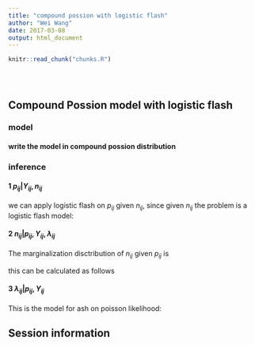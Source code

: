 ```yaml
---
title: "compound possion with logistic flash"
author: "Wei Wang"
date: 2017-03-08
output: html_document
---
```


<!-- The file analysis/chunks.R contains chunks that define default settings
shared across the workflowr files. -->
```r
knitr::read_chunk("chunks.R")
```

<!-- Update knitr chunk options -->
```r
```

<!-- Insert the date the file was last updated -->
```r
```

<!-- Insert the code version (Git commit SHA1) if Git repository exists and R
 package git2r is installed -->
```r
```

<!-- Add your analysis here -->

## Compound Possion model with logistic flash

### model

\begin{eqnarray}
Y_{ij}|\lambda_{ij},p_{ij} &=& poisson(\lambda_{ij} p_{ij}) \\
logit(p_{ij}) &=& L_i F_j \\
\lambda_{ij} &\sim& g_{ash}(\cdot)\\ 
L_i &\sim& g_{ash}(\cdot) \\
F_j &\sim& g_{ash}(\cdot)
\end{eqnarray}

#### write the model in compound possion distribution

\begin{eqnarray}
Y_{ij}|n_{ij},p_{ij} &=& Bin(n_{ij},p_{ij}) \\
logit(p_{ij}) &=& L_i F_j \\
n_{ij} &\sim& Poisson(\lambda_{ij})\\
\lambda_{ij} &\sim& g_{ash}(\cdot)\\ 
L_i &\sim& g_{ash}(\cdot) \\
F_j &\sim& g_{ash}(\cdot)
\end{eqnarray}



### inference

#### 1  $p_{ij}|Y_{ij},n_{ij}$

we can apply logistic flash on $p_{ij}$ given $n_{ij}$, since given $n_{ij}$ the problem is a logistic flash model:

\begin{eqnarray}
Y_{ij}|n_{ij},p_{ij} &=& Bin(n_{ij},p_{ij}) \\
logit(p_{ij}) &=& L_i F_j \\
L_i &\sim& g_{ash}(\cdot) \\
F_j &\sim& g_{ash}(\cdot)
\end{eqnarray}


#### 2  $n_{ij}|p_{ij},Y_{ij},\lambda_{ij}$

The marginalization disctribution of $n_{ij}$ given $p_{ij}$ is 

\begin{eqnarray}
n_{ij} \sim Y_{ij} + poisson(\lambda_{ij}(1-p_{ij}))
\end{eqnarray}
this can be calculated as follows
\begin{eqnarray}
p(n_{ij}|p_{ij},\lambda_{ij},Y_{ij}) &\propto& p_{ij}^{Y_{ij}}(1-p_{ij})^{n_{ij} - Y_{ij}}\frac{n_{ij}!}{Y_{ij}!(n_{ij} - Y_{ij})!} \frac{\lambda_{ij}^{n_{ij}} e^{-\lambda_{ij}}}{n_{ij}!}\\
&\propto&  \frac{(\lambda_{ij}(1-p_{ij}))^{(n_{ij}-Y_{ij})} e^{-(\lambda_{ij}(1-p_{ij}))}}{(n_{ij}-Y_{ij})!}
\end{eqnarray}

#### 3  $\lambda_{ij}|p_{ij},Y_{ij}$

This is the model for ash on poisson likelihood:

\begin{eqnarray}
Y_{ij} &\sim& poisson(\lambda_{ij}p_{ij})\\
\lambda_{ij} &\sim& g_{ash}(\cdot)
\end{eqnarray}



## Session information

<!-- Insert the session information into the document -->
```r
```
